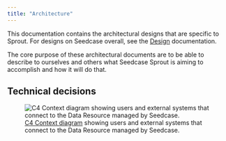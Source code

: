 ```yaml
---
title: "Architecture"
---
```


This documentation contains the architectural designs that are specific
to Sprout. For designs on Seedcase overall, see the
[Design](https://design.seedcase-project.org) documentation.

The core purpose of these architectural documents are to be able to
describe to ourselves and others what Seedcase Sprout is aiming to
accomplish and how it will do that.

::: content-hidden
## Technical decisions

![[C4 Context diagram](https://c4model.com/#SystemContextDiagram)
showing users and external systems that connect to the Data Resource
managed by Seedcase.](images/c4/context.svg)
:::

